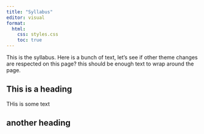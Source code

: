 ```yaml
---
title: "Syllabus"
editor: visual
format:
  html:
    css: styles.css
    toc: true
---
```


This is the syllabus. Here is a bunch of text, let's see if other theme changes are respected on this page? this should be enough text to wrap around the page.

## This is a heading

THis is some text

## another heading
